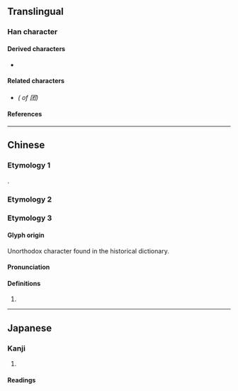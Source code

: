 {{also|團|団|糰}}
{{character info}}
==Translingual==
{{Han simplified forms|團|団|团}}

===Han character===
{{Han char|rn=31|rad=囗|as=03|sn=6|four=6024|canj=WDH|ids=⿴囗才}}

====Derived characters====
* {{l|mul|[[𬣫]], [[𪺺]], [[𣑝]]}}

====Related characters====
* {{l|mul|[[團]], [[糰]]}} ''({{w|Traditional Chinese|Traditional form}} of 团)''

====References====
{{Han ref|kx=01590.580|dkj=04701|hdz=10711.080|uh=56E2}}

----

==Chinese==

===Etymology 1===
{{Han simp|團|f=專|t=才}}.
{{zh-see|團}}

===Etymology 2===
{{zh-see|糰}}

===Etymology 3===
{{zh-forms}}

====Glyph origin====
Unorthodox character found in the historical {{w|Longkan Shoujian}} dictionary.

====Pronunciation====
{{zh-pron
|m=qiú
|cat=
}}

====Definitions====
{{zh-hanzi}}

# {{uncertain|zh|nocat|nohypothesis=1}} <!-- Note: Also found in the Qing dynasty 《字彙補》 - https://archive.org/stream/02076802.cn#page/n32/mode/2up -->

----

==Japanese==

===Kanji===
{{ja-kanji|grade=|rs=囗03}}

# {{uncertain|ja|nocat|nohypothesis=1}}

====Readings====
{{ja-readings
|kanyoon=しゅう<しう
|kun=
}}